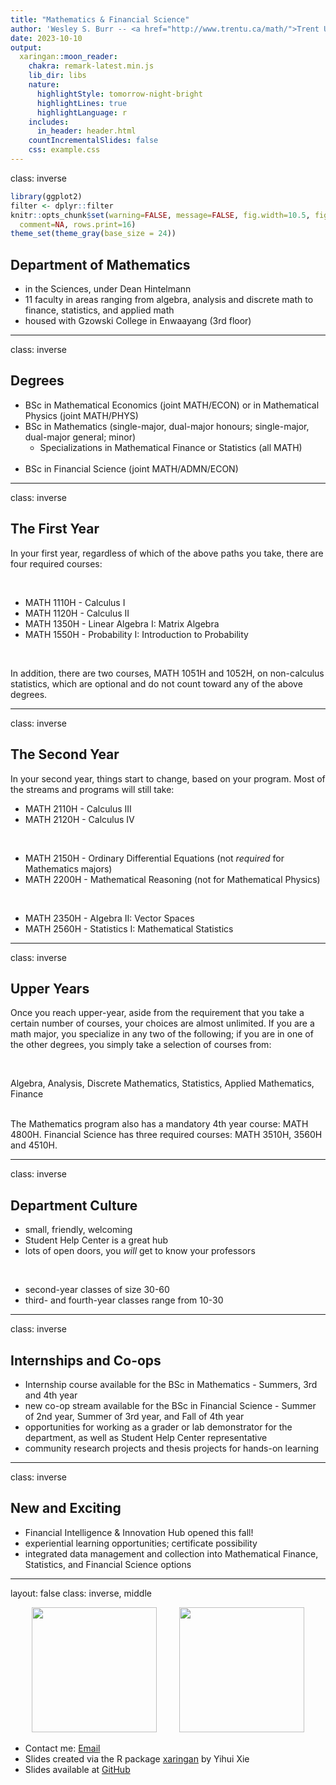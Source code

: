 ```yaml
---
title: "Mathematics & Financial Science"
author: 'Wesley S. Burr -- <a href="http://www.trentu.ca/math/">Trent University</a> <br> <a href="http://github.com/wesleyburr"><i class="fa fa-github fa-fw"></i>&nbsp; wsburr</a><br> <a href="mailto:wesleyburr@trentu.ca"><i class="fa fa-paper-plane fa-fw"></i>&nbsp; wesleyburr@trentu.ca</a><br><br/>'
date: 2023-10-10
output:
  xaringan::moon_reader:
    chakra: remark-latest.min.js
    lib_dir: libs
    nature:
      highlightStyle: tomorrow-night-bright
      highlightLines: true
      highlightLanguage: r
    includes:
      in_header: header.html
    countIncrementalSlides: false
    css: example.css
---
```


class: inverse

```r
library(ggplot2)
filter <- dplyr::filter
knitr::opts_chunk$set(warning=FALSE, message=FALSE, fig.width=10.5, fig.height=4, 
  comment=NA, rows.print=16)
theme_set(theme_gray(base_size = 24))
```

## Department of Mathematics

* in the Sciences, under Dean Hintelmann
* 11 faculty in areas ranging from algebra, analysis and discrete math to
finance, statistics, and applied math
* housed with Gzowski College in Enwaayang (3rd floor)

---

class: inverse

## Degrees

* BSc in Mathematical Economics (joint MATH/ECON) or in Mathematical Physics (joint MATH/PHYS)
<br />
* BSc in Mathematics (single-major, dual-major honours; single-major, dual-major general; minor)
  * Specializations in Mathematical Finance or Statistics (all MATH)
<br />  
* BSc in Financial Science (joint MATH/ADMN/ECON)

---

class: inverse

## The First Year

In your first year, regardless of which of the above paths you take,
there are four required courses:

<br />

* MATH 1110H - Calculus I
* MATH 1120H - Calculus II
* MATH 1350H - Linear Algebra I: Matrix Algebra
* MATH 1550H - Probability I: Introduction to Probability

<br/>

In addition, there are two courses, MATH 1051H and 1052H, on non-calculus
statistics, which are optional and do not count toward any of the above degrees.

---

class: inverse

## The Second Year

In your second year, things start to change, based on your program. Most
of the streams and programs will still take:

* MATH 2110H - Calculus III
* MATH 2120H - Calculus IV

<br />

* MATH 2150H - Ordinary Differential Equations (not *required* for Mathematics majors)
* MATH 2200H - Mathematical Reasoning (not for Mathematical Physics)

<br />

* MATH 2350H - Algebra II: Vector Spaces
* MATH 2560H - Statistics I: Mathematical Statistics

---

class: inverse

## Upper Years

Once you reach upper-year, aside from the requirement that you take a certain
number of courses, your choices are almost unlimited. If you are a math
major, you specialize in any two of the following; if you are in one of the
other degrees, you simply take a selection of courses from:

<br />

Algebra, Analysis, Discrete Mathematics, Statistics, Applied Mathematics,
Finance

<br />
The Mathematics program also has a mandatory 4th year course: MATH 4800H.
Financial Science has three required courses: MATH 3510H, 3560H and 4510H. 

---

class: inverse

## Department Culture

* small, friendly, welcoming
* Student Help Center is a great hub
* lots of open doors, you *will* get to know your professors

<br />

* second-year classes of size 30-60
* third- and fourth-year classes range from 10-30

---

class: inverse

## Internships and Co-ops

* Internship course available for the BSc in Mathematics - Summers, 3rd and 4th year
* new co-op stream available for the BSc in Financial Science - Summer of 2nd year,
Summer of 3rd year, and Fall of 4th year
* opportunities for working as a grader or lab demonstrator for the department,
as well as Student Help Center representative
* community research projects and thesis projects for hands-on learning

---

class: inverse

## New and Exciting

* Financial Intelligence & Innovation Hub opened this fall!
* experiential learning opportunities; certificate possibility
* integrated data management and collection into Mathematical Finance, Statistics, and Financial Science options


---

layout: false
class: inverse, middle

<center>
<a href="http://www.trentu.ca/math/"><img src="figure/trent.png" style="width: 200px;"/></a> &emsp;&emsp;
<a href="https://creativecommons.org/licenses/by/4.0/"><img src="figure/cc.png" style="width: 200px;"/></a>
</center>

- Contact me: [Email](mailto:wesleyburr@trentu.ca)
- Slides created via the R package [xaringan](https://github.com/yihui/xaringan) by Yihui Xie
- Slides available at [GitHub](https://wesleyburr.github.io/TrentOpenHouse2023/#1)
<br/>
